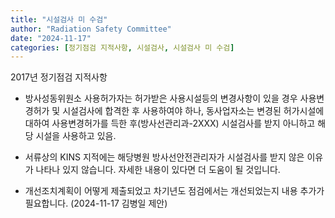 ```yaml
---
title: "시설검사 미 수검"
author: "Radiation Safety Committee"
date: "2024-11-17"
categories: [정기점검 지적사항, 시설검사, 시설검사 미 수검]
---
```


2017년 정기점검 지적사항

-   방사성동위원소 사용허가자는 허가받은 사용시설등의 변경사항이 있을 경우 사용변경허가 및 시설검사에 합격한 후 사용하여야 하나, 동사업자소는 변경된 허가시설에 대하여 사용변경허가를 득한 후(방사선관리과-2XXX) 시설검사를 받지 아니하고 해당 시설을 사용하고 있음.

-   서류상의 KINS 지적에는 해당병원 방사선안전관리자가 시설검사를 받지 않은 이유가 나타나 있지 않습니다. 자세한 내용이 있다면 더 도움이 될 것입니다.

-   개선조치계획이 어떻게 제출되었고 차기년도 점검에서는 개선되었는지 내용 추가가 필요합니다. (2024-11-17 김병일 제안)
